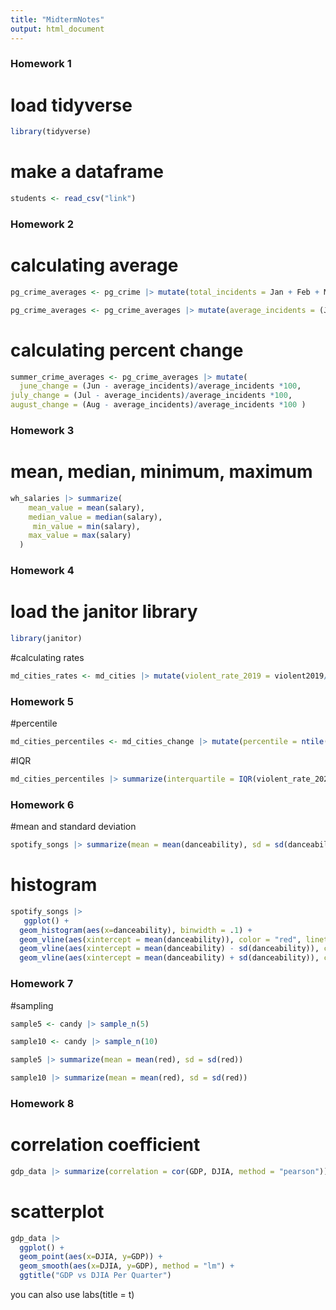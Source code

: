 ```yaml
---
title: "MidtermNotes"
output: html_document
---
```


### Homework 1
# load tidyverse
```r
library(tidyverse)
```
# make a dataframe
```r
students <- read_csv("link")
```

### Homework 2
# calculating average
```r
pg_crime_averages <- pg_crime |> mutate(total_incidents = Jan + Feb + Mar + Apr + May + Jun + Jul + Aug + Sep + Oct + Nov + Dec)

pg_crime_averages <- pg_crime_averages |> mutate(average_incidents = (Jan + Feb + Mar + Apr + May + Jun + Jul + Aug + Sep + Oct + Nov + Dec)/ 12)
```
# calculating percent change
```r
summer_crime_averages <- pg_crime_averages |> mutate(
  june_change = (Jun - average_incidents)/average_incidents *100,
july_change = (Jul - average_incidents)/average_incidents *100,
august_change = (Aug - average_incidents)/average_incidents *100 )
```
### Homework 3
# mean, median, minimum, maximum
```r
wh_salaries |> summarize(
    mean_value = mean(salary),
    median_value = median(salary),
     min_value = min(salary),
    max_value = max(salary)
  )
```
### Homework 4
# load the janitor library
```r
library(janitor)
```
#calculating rates
```r
md_cities_rates <- md_cities |> mutate(violent_rate_2019 = violent2019/pop2019 * 1000, property_rate_2019 = property2019/pop2019 *1000, violent_rate_2020 = violent2020/pop2020 * 1000, property_rate_2020 = property2020/pop2020 *1000)
```
### Homework 5
#percentile
```r
md_cities_percentiles <- md_cities_change |> mutate(percentile = ntile(violent_rate_2020, 100))
```
#IQR
```r
md_cities_percentiles |> summarize(interquartile = IQR(violent_rate_2020)) 
```
### Homework 6
#mean and standard deviation
```r
spotify_songs |> summarize(mean = mean(danceability), sd = sd(danceability) )
```
# histogram
```r
spotify_songs |> 
   ggplot() +
  geom_histogram(aes(x=danceability), binwidth = .1) +
  geom_vline(aes(xintercept = mean(danceability)), color = "red", linetype = "dashed" , size=1) +
  geom_vline(aes(xintercept = mean(danceability) - sd(danceability)), color = "blue", linetype = "dashed" , size=1) +
  geom_vline(aes(xintercept = mean(danceability) + sd(danceability)), color = "blue", linetype = "dashed" , size=1)
```
### Homework 7
#sampling
```r
sample5 <- candy |> sample_n(5)

sample10 <- candy |> sample_n(10)

sample5 |> summarize(mean = mean(red), sd = sd(red))

sample10 |> summarize(mean = mean(red), sd = sd(red))
```
### Homework 8
# correlation coefficient
```r
gdp_data |> summarize(correlation = cor(GDP, DJIA, method = "pearson"))
```
# scatterplot
```r
gdp_data |> 
  ggplot() +
  geom_point(aes(x=DJIA, y=GDP)) +
  geom_smooth(aes(x=DJIA, y=GDP), method = "lm") +
  ggtitle("GDP vs DJIA Per Quarter")
```

you can also use labs(title = t)
